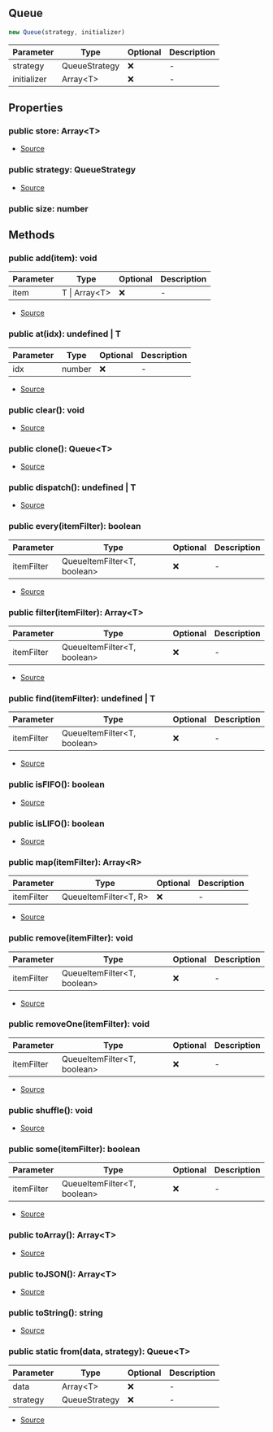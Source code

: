 ## Queue

```typescript
new Queue(strategy, initializer)
```
| Parameter | Type | Optional | Description |
| ----------- | ----------- | ----------- | ----------- |
| strategy | QueueStrategy | ❌ | - |
| initializer | Array\<T> | ❌ | - |

## Properties
### public  store: Array\<T>
- [Source](https://github.com/Androz2091/discord-player/blob/e52c3ab/packages/utils/src/Queue.ts#L6)
### public  strategy: QueueStrategy
- [Source](https://github.com/Androz2091/discord-player/blob/e52c3ab/packages/utils/src/Queue.ts#L7)
### public  size: number

## Methods
### public  add(item): void
| Parameter | Type | Optional | Description |
| ----------- | ----------- | ----------- | ----------- |
| item | T \| Array\<T> | ❌ | - |


- [Source](https://github.com/Androz2091/discord-player/blob/e52c3ab/packages/utils/src/Queue.ts#L30)
### public  at(idx): undefined \| T
| Parameter | Type | Optional | Description |
| ----------- | ----------- | ----------- | ----------- |
| idx | number | ❌ | - |


- [Source](https://github.com/Androz2091/discord-player/blob/e52c3ab/packages/utils/src/Queue.ts#L88)
### public  clear(): void
- [Source](https://github.com/Androz2091/discord-player/blob/e52c3ab/packages/utils/src/Queue.ts#L46)
### public  clone(): Queue\<T>
- [Source](https://github.com/Androz2091/discord-player/blob/e52c3ab/packages/utils/src/Queue.ts#L97)
### public  dispatch(): undefined \| T
- [Source](https://github.com/Androz2091/discord-player/blob/e52c3ab/packages/utils/src/Queue.ts#L93)
### public  every(itemFilter): boolean
| Parameter | Type | Optional | Description |
| ----------- | ----------- | ----------- | ----------- |
| itemFilter | QueueItemFilter\<T, boolean> | ❌ | - |


- [Source](https://github.com/Androz2091/discord-player/blob/e52c3ab/packages/utils/src/Queue.ts#L79)
### public  filter(itemFilter): Array\<T>
| Parameter | Type | Optional | Description |
| ----------- | ----------- | ----------- | ----------- |
| itemFilter | QueueItemFilter\<T, boolean> | ❌ | - |


- [Source](https://github.com/Androz2091/discord-player/blob/e52c3ab/packages/utils/src/Queue.ts#L71)
### public  find(itemFilter): undefined \| T
| Parameter | Type | Optional | Description |
| ----------- | ----------- | ----------- | ----------- |
| itemFilter | QueueItemFilter\<T, boolean> | ❌ | - |


- [Source](https://github.com/Androz2091/discord-player/blob/e52c3ab/packages/utils/src/Queue.ts#L67)
### public  isFIFO(): boolean
- [Source](https://github.com/Androz2091/discord-player/blob/e52c3ab/packages/utils/src/Queue.ts#L22)
### public  isLIFO(): boolean
- [Source](https://github.com/Androz2091/discord-player/blob/e52c3ab/packages/utils/src/Queue.ts#L26)
### public  map(itemFilter): Array\<R>
| Parameter | Type | Optional | Description |
| ----------- | ----------- | ----------- | ----------- |
| itemFilter | QueueItemFilter\<T, R> | ❌ | - |


- [Source](https://github.com/Androz2091/discord-player/blob/e52c3ab/packages/utils/src/Queue.ts#L83)
### public  remove(itemFilter): void
| Parameter | Type | Optional | Description |
| ----------- | ----------- | ----------- | ----------- |
| itemFilter | QueueItemFilter\<T, boolean> | ❌ | - |


- [Source](https://github.com/Androz2091/discord-player/blob/e52c3ab/packages/utils/src/Queue.ts#L57)
### public  removeOne(itemFilter): void
| Parameter | Type | Optional | Description |
| ----------- | ----------- | ----------- | ----------- |
| itemFilter | QueueItemFilter\<T, boolean> | ❌ | - |


- [Source](https://github.com/Androz2091/discord-player/blob/e52c3ab/packages/utils/src/Queue.ts#L62)
### public  shuffle(): void
- [Source](https://github.com/Androz2091/discord-player/blob/e52c3ab/packages/utils/src/Queue.ts#L50)
### public  some(itemFilter): boolean
| Parameter | Type | Optional | Description |
| ----------- | ----------- | ----------- | ----------- |
| itemFilter | QueueItemFilter\<T, boolean> | ❌ | - |


- [Source](https://github.com/Androz2091/discord-player/blob/e52c3ab/packages/utils/src/Queue.ts#L75)
### public  toArray(): Array\<T>
- [Source](https://github.com/Androz2091/discord-player/blob/e52c3ab/packages/utils/src/Queue.ts#L109)
### public  toJSON(): Array\<T>
- [Source](https://github.com/Androz2091/discord-player/blob/e52c3ab/packages/utils/src/Queue.ts#L113)
### public  toString(): string
- [Source](https://github.com/Androz2091/discord-player/blob/e52c3ab/packages/utils/src/Queue.ts#L105)
### public static from(data, strategy): Queue\<T>
| Parameter | Type | Optional | Description |
| ----------- | ----------- | ----------- | ----------- |
| data | Array\<T> | ❌ | - |
| strategy | QueueStrategy | ❌ | - |


- [Source](https://github.com/Androz2091/discord-player/blob/e52c3ab/packages/utils/src/Queue.ts#L18)